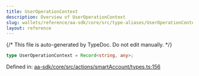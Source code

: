 ```yaml
---
title: UserOperationContext
description: Overview of UserOperationContext
slug: wallets/reference/aa-sdk/core/src/type-aliases/UserOperationContext
layout: reference
---
```


{/* This file is auto-generated by TypeDoc. Do not edit manually. */}

```ts
type UserOperationContext = Record<string, any>;
```

Defined in: [aa-sdk/core/src/actions/smartAccount/types.ts:156](https://github.com/alchemyplatform/aa-sdk/blob/9df5be8c23af4e472bcb503c17766b16da0ad87d/aa-sdk/core/src/actions/smartAccount/types.ts#L156)
